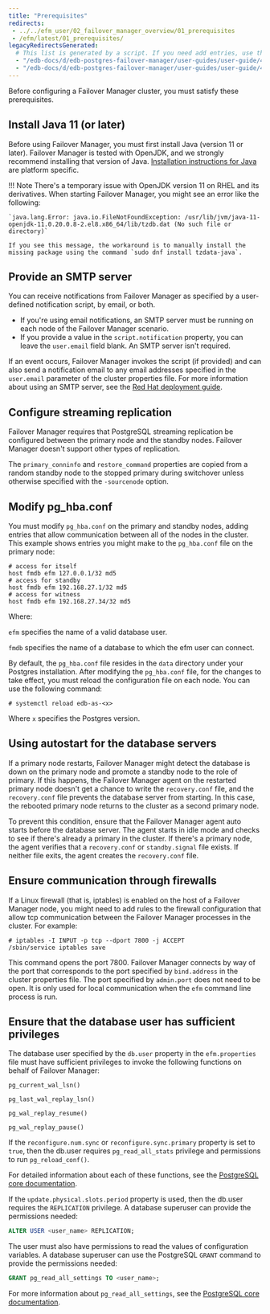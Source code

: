 ```yaml
---
title: "Prerequisites"
redirects:
 - ../../efm_user/02_failover_manager_overview/01_prerequisites
 - /efm/latest/01_prerequisites/
legacyRedirectsGenerated:
  # This list is generated by a script. If you need add entries, use the `legacyRedirects` key.
  - "/edb-docs/d/edb-postgres-failover-manager/user-guides/user-guide/4.0/prerequisites.html"
  - "/edb-docs/d/edb-postgres-failover-manager/user-guides/user-guide/4.1/prerequisites.html"
---
```


<div id="prerequisites" class="registered_link"></div>

Before configuring a Failover Manager cluster, you must satisfy these prerequisites.

## Install Java 11 (or later)

Before using Failover Manager, you must first install Java (version 11 or later). Failover Manager is tested with OpenJDK, and we strongly recommend installing that version of Java. [Installation instructions for Java](https://openjdk.java.net/install/) are platform specific.

!!! Note
    There's a temporary issue with OpenJDK version 11 on RHEL and its derivatives. When starting Failover Manager, you might see an error like the following:

    `java.lang.Error: java.io.FileNotFoundException: /usr/lib/jvm/java-11-openjdk-11.0.20.0.8-2.el8.x86_64/lib/tzdb.dat (No such file or directory)`

    If you see this message, the workaround is to manually install the missing package using the command `sudo dnf install tzdata-java`.

## Provide an SMTP server

You can receive notifications from Failover Manager as specified by a user-defined notification script, by email, or both.

-   If you're using email notifications, an SMTP server must be running on each node of the Failover Manager scenario.
-   If you provide a value in the `script.notification` property, you can leave the `user.email` field blank. An SMTP server isn't required.

If an event occurs, Failover Manager invokes the script (if provided) and can also send a notification email to any email addresses specified in the `user.email` parameter of the cluster properties file. For more information about using an SMTP server, see the [Red Hat deployment guide](https://access.redhat.com/site/documentation/en-US/Red_Hat_Enterprise_Linux/6/html/Deployment_Guide/s1-email-mta.html).

## Configure streaming replication

Failover Manager requires that PostgreSQL streaming replication be configured between the primary node and the standby nodes. Failover Manager doesn't support other types of replication.

The `primary_conninfo` and `restore_command` properties are copied from a random standby node to the stopped primary during switchover unless otherwise specified with the `-sourcenode` option.

## Modify pg_hba.conf

You must modify `pg_hba.conf` on the primary and standby nodes, adding entries that allow communication between all of the nodes in the cluster. This example shows entries you might make to the `pg_hba.conf` file on the primary node:

```shell
# access for itself
host fmdb efm 127.0.0.1/32 md5
# access for standby
host fmdb efm 192.168.27.1/32 md5
# access for witness
host fmdb efm 192.168.27.34/32 md5
```

Where:

 `efm` specifies the name of a valid database user.

 `fmdb` specifies the name of a database to which the efm user can connect.

By default, the `pg_hba.conf` file resides in the `data` directory under your Postgres installation. After modifying the `pg_hba.conf` file, for the changes to take effect, you must reload the configuration file on each node. You can use the following command:

 `# systemctl reload edb-as-<x>`

Where `x` specifies the Postgres version.

## Using autostart for the database servers

If a primary node restarts, Failover Manager might detect the database is down on the primary node and promote a standby node to the role of primary. If this happens, the Failover Manager agent on the restarted primary node doesn't get a chance to write the `recovery.conf` file, and the `recovery.conf` file prevents the database server from starting. In this case, the rebooted primary node returns to the cluster as a second primary node.

To prevent this condition, ensure that the Failover Manager agent auto starts before the database server. The agent starts in idle mode and checks to see if there's already a primary in the cluster. If there's a primary node, the agent verifies that a `recovery.conf` or `standby.signal` file exists. If neither file exits, the agent creates the `recovery.conf` file.

## Ensure communication through firewalls

If a Linux firewall (that is, iptables) is enabled on the host of a Failover Manager node, you might need to add rules to the firewall configuration that allow tcp communication between the Failover Manager processes in the cluster. For example:

```
# iptables -I INPUT -p tcp --dport 7800 -j ACCEPT
/sbin/service iptables save
```

This command opens the port 7800. Failover Manager connects by way of the port that corresponds to the port specified by `bind.address` in the cluster properties file. The port specified by `admin.port` does not need to be open. It is only used for local communication when the `efm` command line process is run.

## Ensure that the database user has sufficient privileges

The database user specified by the `db.user` property in the `efm.properties` file must have sufficient privileges to invoke the following functions on behalf of Failover Manager:

 `pg_current_wal_lsn()`

 `pg_last_wal_replay_lsn()`

 `pg_wal_replay_resume()`

 `pg_wal_replay_pause()`


If the `reconfigure.num.sync` or `reconfigure.sync.primary` property is set to `true`, then the db.user requires `pg_read_all_stats` privilege and permissions to run `pg_reload_conf()`.

For detailed information about each of these functions, see the [PostgreSQL core documentation](https://www.postgresql.org/docs/current/index.html).

If the `update.physical.slots.period` property is used, then the db.user requires the `REPLICATION` privilege. A database superuser can provide the permissions needed:

```sql
ALTER USER <user_name> REPLICATION;
```

The user must also have permissions to read the values of configuration variables. A database superuser can use the PostgreSQL `GRANT` command to provide the permissions needed:

```sql
GRANT pg_read_all_settings TO <user_name>;
```

For more information about `pg_read_all_settings`, see the [PostgreSQL core documentation](https://www.postgresql.org/docs/current/default-roles.html).
